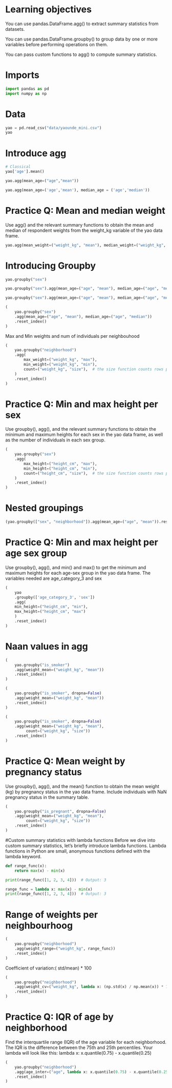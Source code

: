 # Learning objectives
You can use pandas.DataFrame.agg() to extract summary statistics from datasets.

You can use pandas.DataFrame.groupby() to group data by one or more variables before performing operations on them.

You can pass custom functions to agg() to compute summary statistics.

# Imports


```python
import pandas as pd
import numpy as np
```

# Data
```python
yao = pd.read_csv("data/yaounde_mini.csv")
yao
```

# Introduce agg

```python
# Classical
yao['age'].mean()
``` 


```python

yao.agg(mean_age=("age","mean"))
```


```python
yao.agg(mean_age=('age','mean'), median_age = ('age','median'))
```

# Practice Q: Mean and median weight
Use agg() and the relevant summary functions to obtain the mean and median of respondent weights from the weight_kg variable of the yao data frame.


```python
yao.agg(mean_weight=("weight_kg", "mean"), median_weight=("weight_kg", "median"))
```

# Introducing Groupby
```python
yao.groupby("sex")
```


```python
yao.groupby("sex").agg(mean_age=("age", "mean"), median_age=("age", "median"))
```


```python
yao.groupby("sex").agg(mean_age=("age", "mean"), median_age=("age", "median")).reset_index()
```


```python
(
    yao.groupby("sex")
    .agg(mean_age=("age", "mean"), median_age=("age", "median"))
    .reset_index()
)
```

Max and Min weights and num of individuals per neighbouhood


```python
(
    yao.groupby("neighborhood")
    .agg(
        max_weight=("weight_kg", "max"),
        min_weight=("weight_kg", "min"),
        count=("weight_kg", "size"),  # the size function counts rows per group
    )
    .reset_index()
) 
```

# Practice Q: Min and max height per sex
Use groupby(), agg(), and the relevant summary functions to obtain the minimum and maximum heights for each sex in the yao data frame, as well as the number of individuals in each sex group.

```python
(
    yao.groupby("sex")
    .agg(
        max_height=("height_cm", "max"),
        min_height=("height_cm", "min"),
        count=("height_cm", "size"),  # the size function counts rows per group
    )
    .reset_index()
) 
```

# Nested groupings


```python
(yao.groupby(["sex", "neighborhood"]).agg(mean_age=("age", "mean")).reset_index())
```

# Practice Q: Min and max height per age sex group
Use groupby(), agg(), and min() and max() to get the minimum and maximum heights for each age-sex group in the yao data frame. The variables needed are age_category_3 and sex


```python
(
    yao
    .groupby(['age_category_3', 'sex'])
    .agg(
    min_height=("height_cm", "min"),
    max_height=("height_cm", "max")
    )
    .reset_index()
)
```

# Naan values in agg


```python
(
    yao.groupby("is_smoker")
    .agg(weight_mean=("weight_kg", "mean"))
    .reset_index()
)
```


```python
(
    yao.groupby("is_smoker", dropna=False)
    .agg(weight_mean=("weight_kg", "mean"))
    .reset_index()
)
```


```python
(
    yao.groupby("is_smoker", dropna=False)
    .agg(weight_mean=("weight_kg", "mean"), 
         count=("weight_kg", "size"))
    .reset_index()
)
```

# Practice Q: Mean weight by pregnancy status
Use groupby(), agg(), and the mean() function to obtain the mean weight (kg) by pregnancy status in the yao data frame. Include individuals with NaN pregnancy status in the summary table.


```python
(
    yao.groupby("is_pregnant", dropna=False)
    .agg(weight_mean=("weight_kg", "mean"), 
         count=("weight_kg", "size"))
    .reset_index()
)
```

#Custom summary statistics with lambda functions
Before we dive into custom summary statistics, let’s briefly introduce lambda functions. Lambda functions in Python are small, anonymous functions defined with the lambda keyword.


```python
def range_func(x):
    return max(x) - min(x)

print(range_func([1, 2, 3, 4]))  # Output: 3
```


```python
range_func = lambda x: max(x) - min(x)
print(range_func([1, 2, 3, 4]))  # Output: 3
```
# Range of weights per neighbourhoog
```python
(
    yao.groupby("neighborhood")
    .agg(weight_range=("weight_kg", range_func))
    .reset_index()
)
```

Coefficient of variation:( std/mean) * 100


```python
(
    yao.groupby("neighborhood")
    .agg(weight_cv=("weight_kg", lambda x: (np.std(x) / np.mean(x)) * 100))
    .reset_index()
)
```

# Practice Q: IQR of age by neighborhood
Find the interquartile range (IQR) of the age variable for each neighborhood. The IQR is the difference between the 75th and 25th percentiles. Your lambda will look like this: lambda x: x.quantile(0.75) - x.quantile(0.25)


```python
(
    yao.groupby("neighborhood")
    .agg(age_inter=("age", lambda x: x.quantile(0.75) - x.quantile(0.25)))
    .reset_index()
)
```